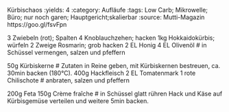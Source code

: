 Kürbischaos
:yields: 4
:category: Aufläufe
:tags: Low Carb; Mikrowelle; Büro; nur noch garen; Hauptgericht;skalierbar
:source: Mutti-Magazin https://goo.gl/fsvFpn

3 Zwiebeln (rot); Spalten
4 Knoblauchzehen; hacken
1kg Hokkaidokürbis; würfeln
2 Zweige Rosmarin; grob hacken
2 EL Honig
4 EL Olivenöl
# in Schüssel vermengen, salzen und pfeffern


50g Kürbiskerne
# Zutaten in Reine geben, mit Kürbiskernen bestreuen, ca. 30min backen (180°C).
400g Hackfleisch
2 EL Tomatenmark
1 rote Chilischote
# anbraten, salzen und pfeffern

200g Feta
150g Crème fraîche
# in Schüssel glatt rühren
  Hack und Käse auf Kürbisgemüse verteilen und weitere 5min backen.



